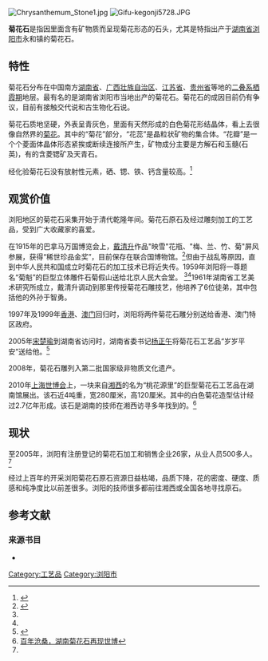 [[File:Chrysanthemum_Stone1.jpg|thumb]]
[[File:Gifu-kegonji5728.JPG|thumb]]

'''菊花石'''是指因里面含有矿物质而呈现菊花形态的石头，尤其是特指出产于[[湖南省|湖南省]][[浏阳市|浏阳市]]永和镇的菊花石。{{sfnb|王习加|2014|p=32}}

==特性==
菊花石分布在中国南方[[湖南省|湖南省]]、[[广西壮族自治区|广西壮族自治区]]、[[江苏省|江苏省]]、[[贵州省|贵州省]]等地的[[二叠系|二叠系]][[栖霞期|栖霞期]]地层。最有名的是湖南省浏阳市当地出产的菊花石。菊花石的成因目前仍有争议，目前有接触交代说和古生物化石说。

菊花石质地坚硬，外表呈青灰色，里面有天然形成的白色菊花形结晶体，看上去很像自然界的[[菊花|菊花]]。其中的“菊花”部分，“花蕊”是晶粒状矿物的集合体。“花瓣”是一个个菱面体晶体形态紧挨或断续连接所产生，矿物成分主要是方解石和玉髓(石英)，有的含菱锶矿及天青石。 

经化验菊花石没有放射性元素，硒、锶、铁、钙含量较高。<ref>{{Cite web |url=http://www.juhuashi.com.cn/anli_show.asp?id=119 |title=菊花石 |accessdate=2010-07-04 |archive-date=2009-12-01 |archive-url=https://web.archive.org/web/20091201001940/http://www.juhuashi.com.cn/anli_show.asp?id=119 |dead-url=yes }}</ref>

==观赏价值==
浏阳地区的菊花石采集开始于清代乾隆年间。菊花石原石及经过雕刻加工的工艺品，受到广大收藏家的喜爱。

在1915年的巴拿马万国博览会上，[[戴清升|戴清升]]作品"映雪"花瓶、"梅、兰、竹、菊"屏风参展，获得“稀世珍品金奖”，目前保存在联合国博物馆。<ref name="jianjie">{{Cite web |url=http://www.juhuashi.com.cn/index.asp |title=菊花石简介 |accessdate=2010-07-04 |archive-date=2020-04-04 |archive-url=https://web.archive.org/web/20200404130746/http://www.juhuashi.com.cn/index.asp |dead-url=yes }}</ref>但由于战乱等原因，直到中华人民共和国成立时菊花石的加工技术已将近失传。1959年浏阳将一尊题名“菊魁”的巨型立体雕件石菊假山送给北京人民大会堂。 <ref name="jianjie"/><ref name="jsqs"/>1961年湖南省工艺美术研究所成立，戴清升调动到那里传授菊花石雕技艺，他培养了6位徒弟，其中包括他的外孙于智勇。

1997年及1999年[[香港|香港]]、[[澳门|澳门]]回归时，浏阳将两件菊花石雕分别送给香港、澳门特区政府。

2005年[[宋楚瑜|宋楚瑜]]到湖南省访问时，湖南省委书记[[杨正午|杨正午]]将菊花石工艺品“岁岁平安”送给他。<ref name="jsqs">{{Cite web |url=http://www.lyhly.com/Article/ShowArticle.asp?ArticleID=99 |title=惊世奇石 |access-date=2010-07-04 |archive-url=https://web.archive.org/web/20070807050123/http://lyhly.com/Article/ShowArticle.asp?ArticleID=99 |archive-date=2007-08-07 |dead-url=yes }}</ref>

2008年，菊花石雕列入第二批国家级非物质文化遗产。{{sfnb|王习加|2014|p=32}}

2010年[[上海世博会|上海世博会]]上，一块来自[[湘西|湘西]]的名为“桃花源里”的巨型菊花石工艺品在湖南馆展出。该石近4吨重，宽280厘米，高120厘米。其中的白色菊花造型估计经过2.7亿年形成。该石是湖南的技师在湘西访寻多年找到的。<ref>[http://hn.rednet.cn/c/2010/03/23/1926328.htm 百年沧桑，湖南菊花石再现世博]</ref>

==现状==
至2005年，浏阳有注册登记的菊花石加工和销售企业26家，从业人员500多人。<ref name="jsqs"/>

经过上百年的开采浏阳菊花石原石资源日益枯竭，品质下降，花的密度、硬度、质感和纯净度比以前差很多。浏阳的技师很多都前往湘西或全国各地寻找原石。

==参考文献==
{{reflist}}

===来源书目===
*{{cite book |editor1=王习加 |title=《长沙史话》 |chapter=非物质文化遗产 |year=2014 |publisher=社会科学文献出版社 |location=北京市 |isbn=978-7-5097-6662-0|ref=harv}}

{{Commonscat|Chrysanthemum Stone}}

{{湖南国家级非物质文化遗产}}

{{DEFAULTSORT:Ju菊花石}}
[[Category:工艺品|Category:工艺品]]
[[Category:浏阳市|Category:浏阳市]]
